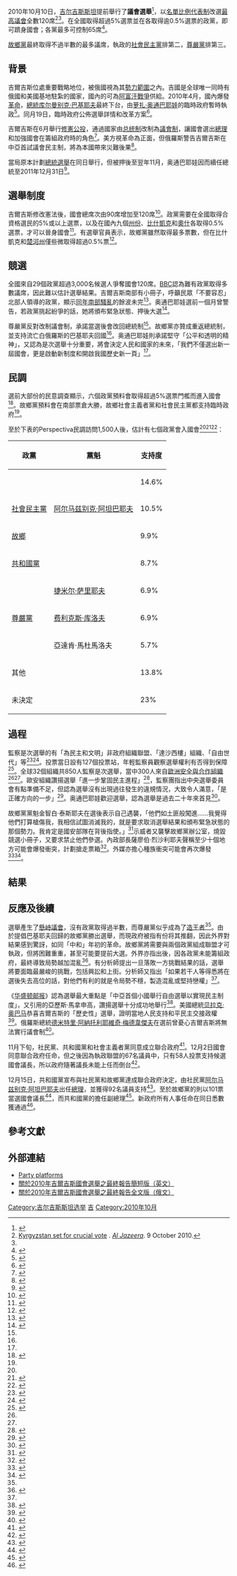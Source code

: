 {{NoteTA|G1=TO|G2=PP}}
{{Infobox legislative election
| election_name = 2010年吉爾吉斯議會選舉
| country = 吉爾吉斯
| turnout = 61.00%（{{decrease}} 10.93 [[百分點|pp]]）
| previous_election  = [[2007年吉爾吉斯議會選舉|2007]]
| next_election      = [[2015年吉爾吉斯國會選舉|2015]]
| seats_for_election = [[最高议会_(吉尔吉斯斯坦)|最高議會]]全數120席
| majority_seats = 61
| election_date = {{start date|2010|10|10}}

| leader1 = {{tsl|en|Kamchybek Tashiev|金智白·泰斯耶夫}}
| party1 = [[故乡_(政党)|故鄉]]
| last_election1 = new
| seats1 = 28
| percentage1 = 15.41
| color1 = {{Party_meta/color/故鄉_(政黨)}}
| leader2 = [[阿尔马兹别克·阿坦巴耶夫|阿尔马兹别克·阿坦巴耶夫]]
| party2 = [[吉爾吉斯斯坦社會民主黨|社會民主黨]]
| last_election2 = 11
| seats2 = 26
| percentage2 = 14.24
| color2 = {{Party meta/color/吉爾吉斯斯坦社會民主黨}}
| leader3 = [[费利克斯·库洛夫|费利克斯·库洛夫]]
| party3 = [[吉尔吉斯斯坦尊严党|尊嚴黨]]
| last_election3 = 0
| seats3 = 25
| percentage3 = 13.78
| color3 = {{Party meta/color/吉尔吉斯斯坦尊严党}}
| leader4 = {{tsl|en|Ömürbek Babanov|奧梅伯·巴巴諾夫}}
| color4 = {{Party_meta/color/吉爾吉斯斯坦共和國黨}}
| party4 = [[吉爾吉斯斯坦共和國黨|共和國黨]]
| last_election4 = new
| seats4 = 23
| percentage4 = 12.62
| leader5 = {{tsl|en|Omurbek Tekebayev|奧睦伯·德奇巴耶夫}}
| party5 = {{tsl|en|Ata Meken Socialist Party|阿塔-梅肯社会党}}
| color5 = #D2161D
| last_election5 = 0
| seats5 = 18
| percentage5 = 9.99

| title = 總理
| before_election = ''空缺''
| after_election = [[阿尔马兹别克·阿坦巴耶夫|阿尔马兹别克·阿坦巴耶夫]]
| before_party =
| after_party = [[吉爾吉斯斯坦社會民主黨|社會民主黨]]
}}
2010年10月10日，[[吉尔吉斯斯坦|吉尔吉斯斯坦]]提前舉行了'''議會選舉'''<ref>{{cite web |url=http://english.people.com.cn/90001/90777/90851/6993212.html |title=Kyrgyzstan to hold presidential elections in late 2011 – People's Daily Online |publisher=English.people.com.cn |date=2010-05-21 |accessdate=2010-08-21 |archive-date=2011-07-17 |archive-url=https://web.archive.org/web/20110717192737/http://english.people.com.cn/90001/90777/90851/6993212.html |dead-url=no }}</ref>，以[[名單比例代表制|名單比例代表制]]改選[[最高议会_(吉尔吉斯斯坦)|最高議會]]全數120席<ref name=AlJaz>[http://english.aljazeera.net/news/asia/2010/10/2010109141441917741.html Kyrgyzstan set for crucial vote] {{Wayback|url=http://english.aljazeera.net/news/asia/2010/10/2010109141441917741.html |date=20110201215338 }}. ''[[半岛电视台|Al Jazeera]]''. 9 October 2010.</ref><ref name=Aljaz2/>。在全國取得超過5%選票並在{{tsl|en|Provinces of Kyrgyzstan|吉爾吉斯州份|九個州份}}各取得逾0.5%選票的政黨，即可躋身國會；各黨最多可控制65席<ref name=Reu>{{cite news | url=https://www.reuters.com/article/idUSTRE69814O20101009 | work=Reuters | title=Factbox: Facts about Kyrgyzstan's election | date=2010-10-09 | accessdate=2020-11-13 | archive-date=2010-11-06 | archive-url=https://web.archive.org/web/20101106094425/http://www.reuters.com/article/idUSTRE69814O20101009 | dead-url=no }}</ref>。

[[故乡_(政党)|故鄉黨]]最終取得不過半數的最多議席，執政的[[吉尔吉斯斯坦社会民主党|社會民主黨]]排第二，[[吉尔吉斯斯坦尊严党|尊嚴黨]]排第三。

== 背景 ==
吉爾吉斯位處重要戰略地位，被俄國視為其[[勢力範圍|勢力範圍]]之內。吉國是全球唯一同時有俄國和美國基地駐紮的國家，國內的{{tsl|en|Transit Center at Manas|萬那士空軍基地}}可為[[阿富汗戰爭_(2001年)|阿富汗戰爭]]供給。2010年4月，國內爆發[[2010年吉爾吉斯革命|革命]]，[[吉尔吉斯斯坦总统|總統]][[库尔曼别克·巴基耶夫|库尔曼别克·巴基耶夫]]最終下台，由[[萝扎·奥通巴耶娃|萝扎·奥通巴耶娃]]的臨時政府暫時執政<ref>{{cite web|title=Presidential vote in Kyrgyzstan in 6 months: interim leader – People's Daily Online|url=http://english.people.com.cn/90001/90777/90851/6944774.html|accessdate=2010-08-21|date=2010-04-08|publisher=English.people.com.cn|archive-date=2012-07-02|archive-url=https://www.webcitation.org/68qkrlRuV?url=http://english.people.com.cn/90001/90777/90851/6944774.html|dead-url=no}}</ref>。同月19日，臨時政府公佈選舉詳情和改革方案<ref>{{cite web|title=Kyrgyz Interim Government Unveils Reform Plan To 'return To Democracy'|url=http://www.rttnews.com/Content/PoliticalNews.aspx?Id=1272738&SM=1|accessdate=2010-08-21|date=2010-04-19|publisher=Rttnews.com|archive-date=2012-07-02|archive-url=https://www.webcitation.org/68ql01K6d?url=http://www.rttnews.com/Story.aspx?type=pn|dead-url=no}}</ref>。

吉爾吉斯在6月舉行[[2010年吉爾吉斯修憲公投|修憲公投]]，通過國家由[[总统制|总统制]]改制為[[議會制|議會制]]，讓國會選出[[吉尔吉斯斯坦总理|總理]]和加強國會在籌組政府時的角色<ref>{{cite news|url=http://news.bbc.co.uk/2/hi/asia-pacific/8636577.stm|title=Kyrgyzstan's new leaders set October election date|publisher=BBC News|date=2010-04-22|accessdate=2010-08-21|archive-date=2010-04-25|archive-url=https://web.archive.org/web/20100425125713/http://news.bbc.co.uk/2/hi/asia-pacific/8636577.stm|dead-url=no}}</ref>。美方視革命為正面，但俄羅斯警告吉爾吉斯在中亞首試議會民主制，將為本國帶來災難後果<ref>{{cite web |url=http://english.aljazeera.net/news/asia/2010/10/2010101023275551711.html |title=No clear winner in Kyrgyzstan poll – Central & South Asia |publisher=Al Jazeera English |accessdate=2010-10-12 |archive-date=2010-10-11 |archive-url=https://web.archive.org/web/20101011043705/http://english.aljazeera.net/news/asia/2010/10/2010101023275551711.html |dead-url=no }}</ref>。

當局原本計劃[[2010年吉爾吉斯總統選舉|總統選舉]]在同日舉行，但被押後至翌年11月，奥通巴耶娃因而續任總統至2011年12月31日<ref>{{cite web |url=http://www.worldbulletin.net/news_detail.php?id=58755 |title=Kyrgyzstan's interim leader Otunbayeva to be president to 2011 [ WORLD BULLETIN- TURKEY NEWS, WORLD NEWS ] |publisher=Worldbulletin.net |date=2010-05-19 |accessdate=2010-08-21 |archive-date=2012-07-02 |archive-url=https://www.webcitation.org/68ql0tOO9?url=http://www.worldbulletin.net/index.php?aType=haber |dead-url=no }}</ref>。

==選舉制度==
吉爾吉斯修改憲法後，國會總席次由90席增加至120席<ref>{{cite web |author=Inter-Parliamentary Union |url=http://www.ipu.org/parline-e/reports/2174_E.htm |title=IPU PARLINE database: KYRGYZSTAN (Jogorku Kenesh), Last elections |publisher=Ipu.org |accessdate=2010-10-12 |archive-date=2012-07-02 |archive-url=https://www.webcitation.org/68ql2NUVO?url=http://www.ipu.org/parline-e/reports/2174_E.htm |dead-url=no }}</ref>。政黨需要在全國取得合資格選民的5%或以上選票，以及在國內九個[[州_(斯拉夫)|州份]]、[[比什凱克|比什凱克]]和[[奧什|奧什]]各取得0.5%選票，才可以晉身國會<ref>{{cite web |url=http://www.shailoo.gov.kg/index.php?module=content&page=Vybory_deputatov_Jogorku_Kenesha_Kyrgyzskoy_RespublikiKyrgyz_Respublikasynyn_Jogorku_Keneshinin_deputattaryn_shayloo&pagelang=ru |title=Выборы депутатов Жогорку Кенеша Кыргызской Республики (Russian) |publisher=Shailoo |accessdate=2010-10-14 |archive-date=2012-07-02 |archive-url=https://www.webcitation.org/68ql2xUVY?url=http://www.shailoo.gov.kg/index.php?module=content |dead-url=no }}</ref>。有選舉官員表示，故鄉黨雖然取得最多票數，但在比什凱克和[[楚河州|楚河州]]僅些微取得超過0.5%票<ref>{{cite web |url=http://news.xinhuanet.com/english2010/world/2010-10/11/c_13551804.htm |title=Election commission confirms five parties' pass into Kyrgyz new parliament |publisher=News.xinhuanet.com |accessdate=2010-10-12 |archiveurl=https://web.archive.org/web/20121107002648/http://news.xinhuanet.com/english2010/world/2010-10/11/c_13551804.htm |archivedate=2012-11-07 |dead-url=no }}</ref>。

==競選==
全國來自29個政黨超過3,000名候選人爭奪國會120席。[[英国广播公司|BBC]]認為難有政黨取得多數議席，因此難以估計選舉結果。吉爾吉斯南部有小冊子，呼籲民眾「不要容忍」北部人領導的政黨，顯示[[2010年吉尔吉斯斯坦南部种族骚乱|同年南部騷亂]]的餘波未完<ref>{{cite news|url=https://www.bbc.co.uk/news/world-asia-pacific-11507691|work=BBC News|title=Kyrgyzstan set to hold landmark parliamentary election|date=2010-10-09|accessdate=2020-11-13|archive-date=2020-11-16|archive-url=https://web.archive.org/web/20201116114447/https://www.bbc.co.uk/news/world-asia-pacific-11507691|dead-url=no}}</ref>。奥通巴耶娃選前一個月曾警告，若政黨挑起紛爭的話，她將頒布緊急狀態、押後大選<ref>{{cite news|url=http://kloop.kg/blog/2010/09/07/otunbaeva-gotova-vvesti-chrezvychajnoe-polozhenie-esli-partii-nachnut-eskalaciyu-situacii/|work=Kloop|title=Отунбаева готова ввести чрезвычайное положение, если партии начнут "эскалацию ситуации" (Russian)|date=2010-09-07|accessdate=2020-11-13|archive-date=2015-04-16|archive-url=https://web.archive.org/web/20150416091215/http://kloop.kg/blog/2010/09/07/otunbaeva-gotova-vvesti-chrezvychajnoe-polozhenie-esli-partii-nachnut-eskalaciyu-situacii/|dead-url=no}}</ref>。

尊嚴黨反對改制議會制，承諾當選後會改回總統制<ref name="hindu"/>。故鄉黨亦贊成重返總統制，並支持流亡白俄羅斯的巴基耶夫回國<ref name="analysis"/>。奥通巴耶娃則承諾堅守「公平和透明的精神」，又認為是次選舉十分重要，將會決定人民和國家的未來，「我們不僅選出新一屆國會，更是啟動新制度和開啟我國歷史新一頁」<ref name="AlJaz" />。

==民調==
選前大部份的民意調查顯示，六個政黨預料會取得超過5%選票門檻而進入國會<ref>{{cite web|url=http://www.thehindu.com/news/international/article822218.ece|title=Kyrgyzstan goes to polls|publisher=[[印度报|印度报]]|date=2010-10-09|accessdate=2020-11-13|archive-date=2012-10-20|archive-url=https://web.archive.org/web/20121020212148/http://www.thehindu.com/news/international/article822218.ece|dead-url=no}}</ref>。故鄉黨預料會在南部票倉大勝，故鄉社會主義者黨和社會民主黨都支持臨時政府<ref name="AlJaz" />。

至於下表的Perspectiva民調訪問1,500人後，估計有七個政黨會入國會<ref name="Reu" /><ref>{{cite web|url=http://centralasianewswire.com/Security/Three-parties-lead-heading-into-Sunday39s-Kyrgyz-election/viewstory.aspx?id=1954|title=Three parties lead heading into Sunday's Kyrgyz election|archive-url=https://web.archive.org/web/20110708132024/http://centralasianewswire.com/Security/Three-parties-lead-heading-into-Sunday39s-Kyrgyz-election/viewstory.aspx?id=1954|archive-date=2011-07-08|publisher=Central Asian Newswire|date=2010-10-08|accessdate=2020-11-13|dead-url=no}}</ref><ref>{{cite web|archive-url=https://archive.today/20110724205838/http://www.24.kg/election2010/83626-v-kyrgyzstane-sociologicheskij-opros-konsorciuma.html|archive-date=2011-07-24|url=http://www.24.kg/election2010/83626-v-kyrgyzstane-sociologicheskij-opros-konsorciuma.html|title=В Кыргызстане социологический опрос консорциума «Перспектива» показал, что в парламент проходят шесть партий из 29, участвующих в выборах|language=rs|publisher=24.kg|date=2010-09-30|accessdate=2020-11-13|dead-url=yes}}</ref>：

{|class="wikitable"
! 政黨!!黨魁!!支持度
|-
|{{tsl|en|Ata Meken Socialist Party|故鄉社會主義者黨}} || {{tsl|en|Omurbek Tekebayev|奧睦伯·德奇巴耶夫}} || 14.6%
|-
|[[吉尔吉斯斯坦社会民主党|社會民主黨]] || [[阿尔马兹别克·阿坦巴耶夫|阿尔马兹别克·阿坦巴耶夫]] || 10.5%
|-
|[[故乡_(政党)|故鄉]] || {{tsl|en|Kamchybek Tashiev|金智白·泰斯耶夫}} || 9.9%
|-
|[[吉尔吉斯斯坦共和国党|共和國黨]] || {{tsl|en|Ömürbek Babanov|奧梅伯·巴巴諾夫}} || 8.7%
|-
|{{tsl|en|Akshumkar|白隼 (政黨)|白隼}} || [[捷米尔·萨里耶夫|捷米尔·萨里耶夫]] || 6.9%
|-
|[[吉尔吉斯斯坦尊严党|尊嚴黨]] || [[费利克斯·库洛夫|费利克斯·库洛夫]] || 6.9%
|-
| {{tsl|en|United Kyrgyzstan|團結吉爾吉斯}} ||亞達肯·馬杜馬洛夫 
| 5.7%
|-
| colspan="2" |其他|| 13.8%
|-
| colspan="2" |未決定|| 23%
|}

==過程==
監察是次選舉的有「為民主和文明」非政府組織聯盟、「達沙西樓」組織、「自由世代」等<ref>{{cite web|title=В Кыргызстане о намерении проводить независимое наблюдение на парламентских выборах объявили три НПО (Russian)|url=http://news.namba.kg/read.php?id=18125|accessdate=2020-11-13|archive-date=2012-03-17|archive-url=https://web.archive.org/web/20120317083507/http://news.namba.kg/read.php?id=18125|dead-url=no}}</ref><ref>{{cite web|title=29.08.2010 В Кыргызстане при поддержке ОБСЕ стартует гражданская кампания "Молодежь за свободные выборы" (Russian)|url=http://www.liberal.kg/news/1/494.html|archiveurl=https://web.archive.org/web/20110722132012/http://www.liberal.kg/news/1/494.html|archivedate=2011-07-22|accessdate=2020-11-13|dead-url=yes}}</ref>。投票當日設有127個投票站，年輕監察員觀察選舉權利有否得到保障<ref>{{cite web|title=Parliamentary elections in Kyrgyzstan were "transparent", but with impaired | in Russia and CIS (English)|url=http://cnobbi.com/6978.html}}{{dead link|date=December 2017|bot=InternetArchiveBot|fix-attempted=yes}}</ref>。全球32個組織共850人監察是次選舉，當中300人來自[[歐洲安全與合作組織|歐洲安全與合作組織]]<ref name="AlJaz" /><ref name="Aljaz2" />。歐安組織讚揚選舉「進一步鞏固民主進程」<ref name="hindu">{{cite news |author=Vladimir Radyuhin |url=http://www.thehindu.com/news/international/article824846.ece |title=News / International : No clear winner in Kyrgyzstan poll |work=The Hindu |date=2010-07-18 |accessdate=2010-10-12 |location=Chennai, India |archive-date=2010-10-12 |archive-url=https://web.archive.org/web/20101012234909/http://www.thehindu.com/news/international/article824846.ece |dead-url=no }}</ref>，監察團指出中央選舉委員會有點準備不足，但認為選舉沒有出現過往發生的違規情況，大致令人滿意，「是正確方向的一步」<ref>{{cite web |url=http://eng.24.kg/viewpoints/2010/10/14/14229.html |title=Archived copy |accessdate=2010-10-15 |archiveurl=https://web.archive.org/web/20101020131301/http://eng.24.kg/viewpoints/2010/10/14/14229.html |archivedate=2010-10-20 |dead-url=yes }}</ref>。奥通巴耶娃歡迎選舉，認為選舉是過去二十年來首見<ref>{{cite web |url=http://www.almanar.com.lb/newssite/NewsDetails.aspx?id=157570&language=en |title=Opposition Leads in Kyrgyz Elections, No Party Achieves Absolute Majority |date= 2020-10-11|publisher=Almanar.com.lb |accessdate=2010-10-12 }}{{dead link|date=April 2018 |bot=InternetArchiveBot |fix-attempted=yes }}</ref>。

故鄉黨黨魁金智白·泰斯耶夫在選後表示自己遇襲，「他們如土匪般闖進……我覺得他們打算槍傷我，我相信試圖消滅我的，就是要求取消選舉結果和頒布緊急狀態的那個勢力。我肯定是國安部隊在背後指使。」<ref>{{Cite web|url=http://english.aljazeera.net/news/asia/2010/10/2010102453938631859.html|title=yrgyz politician 'hurt in attack'|archive-date=2010-10-28|publisher=半島電視台|date=2010-10-24|archive-url=https://web.archive.org/web/20101028051554/http://english.aljazeera.net/news/asia/2010/10/2010102453938631859.html|accessdate=2020-11-13|dead-url=no}}</ref>示威者又襲擊故鄉黨辦公室，燒毀競選小冊子，又要求禁止他們參選。內政部長薩廖伯·烈沙利耶夫聲稱至少十個地方可能會爆發衝突，計劃搶走票箱<ref name="Aljaz2">{{Cite web|url=http://english.aljazeera.net/news/asia/2010/10/2010106151349877210.html|title=Kyrgyz storm political party HQ|publisher=[[半岛电视台|半岛电视台]]|date=2010-10-06|accessdate=2020-11-13|archive-date=2011-02-03|archive-url=https://web.archive.org/web/20110203235505/http://english.aljazeera.net/news/asia/2010/10/2010106151349877210.html|dead-url=no}}</ref>。外媒亦擔心種族衝突可能會再次爆發<ref>{{cite news | url=https://www.theguardian.com/world/2010/oct/10/kyrgyzstan-uzbek-osh-ethnic-cleansing | location=London | work=The Guardian | first=Luke | last=Harding | title=Uzbek minority still faces persecution as Kyrgyzstan goes to polls | date=2010-10-10 | accessdate=2020-11-13 | archive-date=2020-10-21 | archive-url=https://web.archive.org/web/20201021112729/https://www.theguardian.com/world/2010/oct/10/kyrgyzstan-uzbek-osh-ethnic-cleansing | dead-url=no }}</ref><ref>{{cite news | url=https://www.bbc.co.uk/news/world-asia-pacific-11508349 | work=BBC News | title=Kyrgyzstan votes in landmark poll | date=2010-10-10 | accessdate=2020-11-13 | archive-date=2020-11-14 | archive-url=https://web.archive.org/web/20201114172402/https://www.bbc.co.uk/news/world-asia-pacific-11508349 | dead-url=no }}</ref>。

==結果==
{{Election results
|image=[[File:Kirghizistan_Conseil_suprême_2010.svg|File:Kirghizistan Conseil suprême 2010.svg]]
|party1=[[故乡_(政党)|故鄉]]|votes1=257100|seats1=28|sc1=新
|party2=[[吉尔吉斯斯坦社会民主党|社會民主黨]]|votes2=237634|seats2=26|sc2=+15
|party3=[[吉尔吉斯斯坦尊严党|尊嚴黨]]|votes3=229916|seats3=25|sc3=+25
|party4=[[吉尔吉斯斯坦共和国党|共和國黨]]|votes4=210594|seats4=23|sc4=新
|party5={{tsl|en|Ata Meken Socialist Party|故鄉社會主義者黨}}|votes5=166714|seats5=18|sc5=+18|color5=#D2161D
|party6={{tsl|en|United Kyrgyzstan|團結吉爾吉斯}}|votes6=139548|seats6=0|sc6=新|color6=#D54837
|party7={{tsl|en|Akshumkar|白隼 (政黨)|白隼}}|votes7=78673|seats7=0|sc7=新|color7=#3DBCCB
|party8={{tsl|ky|Замандаш (партия)|沙文大殊}}|votes8=55907|seats8=0|sc8=新|color8=red
|row9=其他政黨或反對全部|votes9=292785|seats9=0|sc9=–
|invalid=10839
|total_sc=0
|electorate=2753727
|source=[http://www.electionguide.org/elections/id/1570/ IFES]
}}

==反應及後續==
選舉產生了[[懸峙議會|懸峙議會]]，沒有政黨取得過半數，而尊嚴黨似乎成為了[[拥立国王者|造王者]]<ref name="hindu" />。由於提倡巴基耶夫回歸的故鄉黨勝出選舉，而現政府被指有份将其推翻，因此外界對結果感到驚訝，如同「中和」年初的革命。故鄉黨將需要與兩個政黨組成聯盟才可執政，但將困難重重，甚至可能要提前大選。外界亦指出{{tsl|en|2010 Iraqi parliamentary election|2010年伊拉克國會選舉}}後，因各政黨未能籌組政府，最終導致局勢越加混亂<ref name="analysis">{{cite web |url=http://www.allvoices.com/contributed-news/6995706-kyrgyzstan-election-results-may-lead-to-further-instability |title=Kyrgyzstan election results may lead to further instability |publisher=Allvoices.com |accessdate=2010-10-12 |archiveurl=https://web.archive.org/web/20120313122846/http://www.allvoices.com/contributed-news/6995706-kyrgyzstan-election-results-may-lead-to-further-instability |archivedate=2012-03-13 |dead-url=no }}</ref>。有分析師提出一旦落敗一方挑戰結果的話，選舉將要面臨最嚴峻的挑戰，包括興訟和上街。分析師又指出「如果若干人等得悉將在選後失去高位的話，對他們有利的就是令局勢不穩，製造混亂或堅持戀權」<ref name="Aljaz2" />。

《[[华盛顿邮报|华盛顿邮报]]》認為選舉最大重點是「中亞首個小國舉行自由選舉以實現民主制度」，又引用{{tsl|en|Carnegie Moscow Center|加尼基莫斯科中心}}的亞歷斯·馬拿申高，讚揚選舉十分成功地舉行<ref>{{cite news | url=https://www.washingtonpost.com/wp-dyn/content/article/2010/10/11/AR2010101106146.html | work=The Washington Post | first=Kathy | last=Lally | title=A nascent democratic step in Kyrgyzstan | date=2010-10-12 | accessdate=2020-11-13 | archive-date=2016-03-04 | archive-url=https://web.archive.org/web/20160304212139/http://www.washingtonpost.com/wp-dyn/content/article/2010/10/11/AR2010101106146.html | dead-url=no }}</ref>。美國總統[[贝拉克·奥巴马|贝拉克·奥巴马]]恭喜吉爾吉斯的「歷史性」選舉，證明當地人民支持和平民主交接政權<ref>{{cite web |url= https://obamawhitehouse.archives.gov/the-press-office/2010/10/11/statement-president-obama-parliamentary-elections-kyrgyzstan |title= Statement by President Obama on the Parliamentary Elections in Kyrgyzstan |date= 2010-10-11 |publisher= 美國政府 |accessdate= 2020-11-13 |archive-date= 2017-02-16 |archive-url= https://web.archive.org/web/20170216171131/https://obamawhitehouse.archives.gov/the-press-office/2010/10/11/statement-president-obama-parliamentary-elections-kyrgyzstan |dead-url= no }}</ref>。俄羅斯總統[[德米特里·阿納托利耶維奇·梅德韋傑夫|德米特里·阿納托利耶維奇·梅德韋傑夫]]在選前曾憂心吉爾吉斯將無法實行議會制<ref>{{cite web|title= Kyrgyz vote wins 90 pct support, Russia wary|url= https://in.reuters.com/article/idINIndia-49703120100628|date= 2010-06-28|publisher= 路透社|accessdate= 2020-11-13|archive-date= 2018-12-12|archive-url= https://web.archive.org/web/20181212050816/https://in.reuters.com/article/idINIndia-49703120100628|dead-url= no}}</ref>。

11月下旬，社民黨、共和國黨和社會主義者黨同意成立聯合政府<ref>{{cite web|url=http://english.people.com.cn/90001/90777/90851/7216495.html|title=Three Kyrgyz parties agree to form government|date=2010-11-30|publisher=人民網|accessdate=2020-11-13|archive-date=2012-10-18|archive-url=https://web.archive.org/web/20121018130414/http://english.people.com.cn/90001/90777/90851/7216495.html|dead-url=no}}</ref>。12月2日國會同意聯合政府任命，但之後因為執政聯盟的67名議員中，只有58人投票支持候選國會議長，所以政府隨著議長未能上任而倒台<ref>{{cite web|title=Leader of the Social Democratic Part of Kyrgyzstan requests Roza Otunbayeva to commit another faction forming of new coalition|url=http://eng.24.kg/politic/2010/12/03/15121.html|date=2010-03-12|archiveurl=https://web.archive.org/web/20110722224202/http://eng.24.kg/politic/2010/12/03/15121.html|archivedate=2011-07-22|accessdate=2020-11-13|dead-url=yes}}</ref>。

12月15日，共和國黨宣布與社民黨和故鄉黨達成聯合政府決定，由社民黨[[阿尔马兹别克·阿坦巴耶夫|阿尔马兹别克·阿坦巴耶夫]]出任[[吉尔吉斯斯坦总理|總理]]，並獲得92名議員支持<ref>{{cite web|url=https://www.aljazeera.com/news/asia/2010/12/2010121717124592799.html|title=Kyrgyz pick PM, parliament speaker|publisher=半島電視台|date=2010-12-18|accessdate=2020-11-13|archive-date=2019-06-14|archive-url=https://web.archive.org/web/20190614083331/https://www.aljazeera.com/news/asia/2010/12/2010121717124592799.html|dead-url=no}}</ref>。至於故鄉黨的{{tsl|en|Akhmatbek Keldibekov|亞卡瑪伯·奇迪比高夫}}則以101票當選國會議長<ref>{{cite web|title=Kyrgyzstan Elects Parliament Speaker|url=https://www.rferl.org/a/kyrgyzstan_parliament_speaker/2251120.html|date=2010-12-17|publisher=RFERL|accessdate=2020-11-13|archive-date=2020-10-22|archive-url=https://web.archive.org/web/20201022012108/https://www.rferl.org/a/kyrgyzstan_parliament_speaker/2251120.html|dead-url=no}}</ref>，而共和國黨的{{tsl|en|Ömürbek Babanov|奧梅伯·巴巴諾夫}}擔任副總理<ref>{{cite web|title=Respublika Party Announces Agreement On New Kyrgyz Coalition|date=2010-12-15|publisher=RFERL|url=https://www.rferl.org/a/kyrgyzstan_coalition/2249244.html|accessdate=2020-11-13|archive-date=2020-08-08|archive-url=https://web.archive.org/web/20200808145718/https://www.rferl.org/a/kyrgyzstan_coalition/2249244.html|dead-url=no}}</ref>。新政府所有人事任命在同日悉數獲通過<ref>{{cite web|title=Kyrgyz parliament approves new coalition government|publisher=rianovosti|date=2010-12-17|archive-date=2012-10-20|url=http://en.rian.ru/world/20101217/161824744.html|archive-url=https://web.archive.org/web/20121020171008/http://en.rian.ru/world/20101217/161824744.html|accessdate=2020-11-13|dead-url=no}}</ref>。

==參考文獻==
{{reflist|30em}}

==外部連結==
* [https://web.archive.org/web/20110131223417/http://vybirai.org/index-en.html#top Party platforms]
* [https://web.archive.org/web/20110722132012/http://liberal.kg/files/doc/Final%20report%20about%20parliamentary%20election_abridged%20version.pdf 關於2010年吉爾吉斯國會選舉之最終報告簡短版（英文）]
* [https://web.archive.org/web/20110722132120/http://www.liberal.kg/files/doc/ITogovyi%20doklad_FIN_PDF.pdf 關於2010年吉爾吉斯國會選舉之最終報告全文版（俄文）]
{{吉爾吉斯斯坦選舉}}
[[Category:吉尔吉斯斯坦选举|Category:吉尔吉斯斯坦选举]]
[[Category:2010年亚洲选举|吉]]
[[Category:2010年10月|Category:2010年10月]]